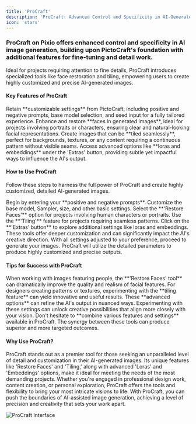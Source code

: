---
title: 'ProCraft'
description: 'ProCraft: Advanced Control and Specificity in AI-Generated Images'
icon: 'stars'
---

### ProCraft on Pixio offers enhanced control and specificity in AI image generation, building upon PictoCraft's foundation with additional features for fine-tuning and detail work.

Ideal for projects requiring attention to fine details, ProCraft introduces specialized tools like face restoration and tiling, empowering users to create highly customized and precise AI-generated images.

#### Key Features of ProCraft
<CardGroup cols={2}>
  <Card title="Comprehensive Customization" icon="sliders">
    Retain **customizable settings** from PictoCraft, including positive and negative prompts, base model selection, and seed input for a fully tailored experience.
  </Card>
  <Card title="Restore Faces" icon="face-smile">
    Enhance and restore **faces in generated images**, ideal for projects involving portraits or characters, ensuring clear and natural-looking facial representations.
  </Card>
  <Card title="Tiling" icon="border-all">
    Create images that can be **tiled seamlessly**, perfect for backgrounds, textures, or any content requiring a continuous pattern without visible seams.
  </Card>
  <Card title="Loras and Embeddings" icon="layer-group">
    Access advanced options like **loras and embeddings** under the 'Extras' button, providing subtle yet impactful ways to influence the AI's output.
  </Card>
</CardGroup>

#### How to Use ProCraft

Follow these steps to harness the full power of ProCraft and create highly customized, detailed AI-generated images.

<AccordionGroup>
  <Accordion title="Step 1: Input Prompts and Customize" icon="pen-to-square">
    Begin by entering your **positive and negative prompts**. Customize the base model, Sampler, size, and other basic settings.
  </Accordion>
  <Accordion title="Step 2: Utilize Advanced Features" icon="wand-magic-sparkles">
    Select the **'Restore Faces'** option for projects involving human characters or portraits. Use the **'Tiling'** feature for projects requiring seamless patterns.
  </Accordion>
  <Accordion title="Step 3: Access Extras for Depth" icon="layer-group">
    Click on the **'Extras' button** to explore additional settings like loras and embeddings. These tools offer deeper customization and can significantly impact the AI's creative direction.
  </Accordion>
  <Accordion title="Step 4: Fine-Tune and Generate" icon="image">
    With all settings adjusted to your preference, proceed to generate your images. ProCraft will utilize the detailed parameters to produce highly customized and precise outputs.
  </Accordion>
</AccordionGroup>

#### Tips for Success with ProCraft

<AccordionGroup>
  <Accordion title="Leverage Restore Faces for Clarity" icon="face-smile">
    When working with images featuring people, the **'Restore Faces' tool** can dramatically improve the quality and realism of facial features.
  </Accordion>
  <Accordion title="Experiment with Tiling for Patterns" icon="border-all">
    For designers creating patterns or textures, experimenting with the **tiling feature** can yield innovative and useful results.
  </Accordion>
  <Accordion title="Explore Loras and Embeddings" icon="layer-group">
    These **advanced options** can refine the AI's output in nuanced ways. Experimenting with these settings can unlock creative possibilities that align more closely with your vision.
  </Accordion>
  <Accordion title="Combine Features for Best Results" icon="object-group">
    Don't hesitate to **combine various features and settings** available in ProCraft. The synergy between these tools can produce superior and more targeted outcomes.
  </Accordion>
</AccordionGroup>

#### Why Use ProCraft?

ProCraft stands out as a premier tool for those seeking an unparalleled level of detail and customization in their AI-generated images. Its unique features like 'Restore Faces' and 'Tiling,' along with advanced 'Loras' and 'Embeddings' options, make it ideal for meeting the needs of the most demanding projects. Whether you're engaged in professional design work, content creation, or personal exploration, ProCraft offers the tools and flexibility to bring your most intricate visions to life. With ProCraft, you can push the boundaries of AI-assisted image generation, achieving a level of precision and creativity that sets your work apart.

![ProCraft Interface](https://docs.myapps.ai/storage/page_media/7b7d19b0-1f50-496d-9388-f85293b161d7.png)
